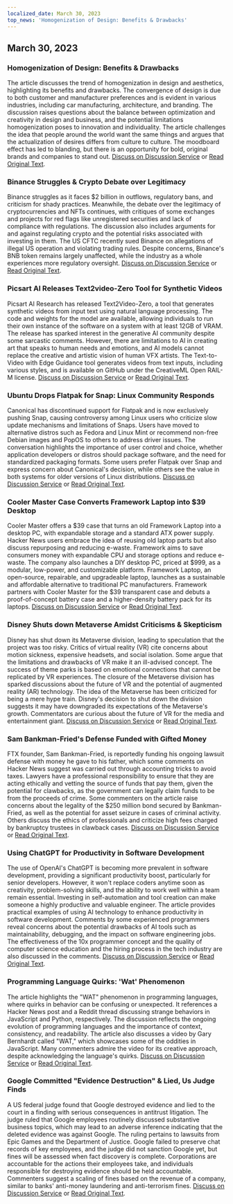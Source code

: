 ```yaml
---
localized_date: March 30, 2023
top_news: 'Homogenization of Design: Benefits & Drawbacks'
---
```




<CallToAction />

<Steps>

## March 30, 2023

### Homogenization of Design: Benefits & Drawbacks

The article discusses the trend of homogenization in design and aesthetics, highlighting its benefits and drawbacks. The convergence of design is due to both customer and manufacturer preferences and is evident in various industries, including car manufacturing, architecture, and branding. The discussion raises questions about the balance between optimization and creativity in design and business, and the potential limitations homogenization poses to innovation and individuality. The article challenges the idea that people around the world want the same things and argues that the actualization of desires differs from culture to culture. The moodboard effect has led to blanding, but there is an opportunity for bold, original brands and companies to stand out.
[Discuss on Discussion Service](http://news.ycombinator.com/item?id=35355703) or [Read Original Text](https://www.alexmurrell.co.uk/articles/the-age-of-average).

### Binance Struggles & Crypto Debate over Legitimacy

Binance struggles as it faces $2 billion in outflows, regulatory bans, and criticism for shady practices. Meanwhile, the debate over the legitimacy of cryptocurrencies and NFTs continues, with critiques of some exchanges and projects for red flags like unregistered securities and lack of compliance with regulations. The discussion also includes arguments for and against regulating crypto and the potential risks associated with investing in them. The US CFTC recently sued Binance on allegations of illegal US operation and violating trading rules. Despite concerns, Binance's BNB token remains largely unaffected, while the industry as a whole experiences more regulatory oversight.
[Discuss on Discussion Service](http://news.ycombinator.com/item?id=35351805) or [Read Original Text](https://www.wsj.com/articles/binance-sees-2-billion-in-outflows-as-troubles-compound-9a136e21).

### Picsart AI Releases Text2video-Zero Tool for Synthetic Videos

Picsart AI Research has released Text2Video-Zero, a tool that generates synthetic videos from input text using natural language processing. The code and weights for the model are available, allowing individuals to run their own instance of the software on a system with at least 12GB of VRAM. The release has sparked interest in the generative AI community despite some sarcastic comments. However, there are limitations to AI in creating art that speaks to human needs and emotions, and AI models cannot replace the creative and artistic vision of human VFX artists. The Text-to-Video with Edge Guidance tool generates videos from text inputs, including various styles, and is available on GitHub under the CreativeML Open RAIL-M license.
[Discuss on Discussion Service](http://news.ycombinator.com/item?id=35352452) or [Read Original Text](https://github.com/Picsart-AI-Research/Text2Video-Zero).

### Ubuntu Drops Flatpak for Snap: Linux Community Responds

Canonical has discontinued support for Flatpak and is now exclusively pushing Snap, causing controversy among Linux users who criticize slow update mechanisms and limitations of Snaps. Users have moved to alternative distros such as Fedora and Linux Mint or recommend non-free Debian images and PopOS to others to address driver issues. The conversation highlights the importance of user control and choice, whether application developers or distros should package software, and the need for standardized packaging formats. Some users prefer Flatpak over Snap and express concern about Canonical's decision, while others see the value in both systems for older versions of Linux distributions.
[Discuss on Discussion Service](http://news.ycombinator.com/item?id=35354729) or [Read Original Text](https://lwn.net/SubscriberLink/927262/6adb2350e2b0d2ce/).

### Cooler Master Case Converts Framework Laptop into $39 Desktop

Cooler Master offers a $39 case that turns an old Framework Laptop into a desktop PC, with expandable storage and a standard ATX power supply. Hacker News users embrace the idea of reusing old laptop parts but also discuss repurposing and reducing e-waste. Framework aims to save consumers money with expandable CPU and storage options and reduce e-waste. The company also launches a DIY desktop PC, priced at $999, as a modular, low-power, and customizable platform. Framework Laptop, an open-source, repairable, and upgradeable laptop, launches as a sustainable and affordable alternative to traditional PC manufacturers. Framework partners with Cooler Master for the $39 transparent case and debuts a proof-of-concept battery case and a higher-density battery pack for its laptops.
[Discuss on Discussion Service](http://news.ycombinator.com/item?id=35350288) or [Read Original Text](https://www.theverge.com/2023/3/23/23652939/framework-cooler-master-sff-pc-case).

### Disney Shuts down Metaverse Amidst Criticisms & Skepticism

Disney has shut down its Metaverse division, leading to speculation that the project was too risky. Critics of virtual reality (VR) cite concerns about motion sickness, expensive headsets, and social isolation. Some argue that the limitations and drawbacks of VR make it an ill-advised concept. The success of theme parks is based on emotional connections that cannot be replicated by VR experiences. The closure of the Metaverse division has sparked discussions about the future of VR and the potential of augmented reality (AR) technology. The idea of the Metaverse has been criticized for being a mere hype train. Disney's decision to shut down the division suggests it may have downgraded its expectations of the Metaverse's growth. Commentators are curious about the future of VR for the media and entertainment giant.
[Discuss on Discussion Service](http://news.ycombinator.com/item?id=35350952) or [Read Original Text](https://www.wsj.com/articles/disney-eliminates-its-metaverse-division-as-part-of-companys-layoffs-plan-94b03650).

### Sam Bankman-Fried's Defense Funded with Gifted Money

FTX founder, Sam Bankman-Fried, is reportedly funding his ongoing lawsuit defense with money he gave to his father, which some comments on Hacker News suggest was carried out through accounting tricks to avoid taxes. Lawyers have a professional responsibility to ensure that they are acting ethically and vetting the source of funds that pay them, given the potential for clawbacks, as the government can legally claim funds to be from the proceeds of crime. Some commenters on the article raise concerns about the legality of the $250 million bond secured by Bankman-Fried, as well as the potential for asset seizure in cases of criminal activity. Others discuss the ethics of professionals and criticize high fees charged by bankruptcy trustees in clawback cases.
[Discuss on Discussion Service](http://news.ycombinator.com/item?id=35358698) or [Read Original Text](https://www.forbes.com/sites/sarahemerson/2023/03/29/sam-bankman-fried-legal-fees-funded-by-alameda-money-gifted-to-father-joe-bankman/).

### Using ChatGPT for Productivity in Software Development

The use of OpenAI's ChatGPT is becoming more prevalent in software development, providing a significant productivity boost, particularly for senior developers. However, it won't replace coders anytime soon as creativity, problem-solving skills, and the ability to work well within a team remain essential. Investing in self-automation and tool creation can make someone a highly productive and valuable engineer. The article provides practical examples of using AI technology to enhance productivity in software development. Comments by some experienced programmers reveal concerns about the potential drawbacks of AI tools such as maintainability, debugging, and the impact on software engineering jobs. The effectiveness of the 10x programmer concept and the quality of computer science education and the hiring process in the tech industry are also discussed in the comments.
[Discuss on Discussion Service](http://news.ycombinator.com/item?id=35356054) or [Read Original Text](https://kadekillary.work/posts/1000x-eng/).

### Programming Language Quirks: 'Wat' Phenomenon

The article highlights the "WAT" phenomenon in programming languages, where quirks in behavior can be confusing or unexpected. It references a Hacker News post and a Reddit thread discussing strange behaviors in JavaScript and Python, respectively. The discussion reflects the ongoing evolution of programming languages and the importance of context, consistency, and readability. The article also discusses a video by Gary Bernhardt called "WAT," which showcases some of the oddities in JavaScript. Many commenters admire the video for its creative approach, despite acknowledging the language's quirks.
[Discuss on Discussion Service](http://news.ycombinator.com/item?id=35363044) or [Read Original Text](https://www.destroyallsoftware.com/talks/wat).

### Google Committed "Evidence Destruction" & Lied, Us Judge Finds

A US federal judge found that Google destroyed evidence and lied to the court in a finding with serious consequences in antitrust litigation. The judge ruled that Google employees routinely discussed substantive business topics, which may lead to an adverse inference indicating that the deleted evidence was against Google. The ruling pertains to lawsuits from Epic Games and the Department of Justice. Google failed to preserve chat records of key employees, and the judge did not sanction Google yet, but fines will be assessed when fact discovery is complete. Corporations are accountable for the actions their employees take, and individuals responsible for destroying evidence should be held accountable. Commenters suggest a scaling of fines based on the revenue of a company, similar to banks' anti-money laundering and anti-terrorism fines.
[Discuss on Discussion Service](http://news.ycombinator.com/item?id=35363095) or [Read Original Text](https://storage.courtlistener.com/recap/gov.uscourts.cand.373179/gov.uscourts.cand.373179.469.0.pdf).

</Steps>
